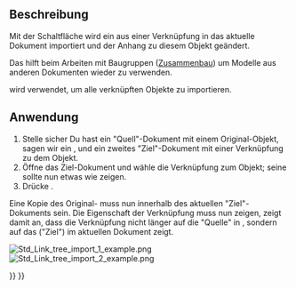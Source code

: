 <languages/>

{{Docnav/de
|[[Std_LinkUnlink/de|VerknüpfungAuflösen]]
|[[Std_LinkImportAll/de|AlleVerknüpfungenImportieren]]
|[[Std_Base/de|Std Base]]
|IconL=Std_LinkUnlink.svg
|IconR=Std_LinkImportAll.svg
|IconC=Freecad.svg
}}

{{GuiCommand/de
|Name=Std LinkImport
|Name/de=Std VerknüpfungImportieren
|MenuLocation=None
|Workbenches=All
|Version=0.19
|SeeAlso=[[Std_LinkMake/de|Std VerknüpfungErstellen]], [[Std_LinkMakeRelative/de|Std UnterverknüpfungErstellen]], [[Std_LinkImportAll/de|Std AlleVerknüpfungenImportieren]]
}}

<span id="Description"></span>
==Beschreibung==

Mit der Schaltfläche {{Button|[[File:Std_LinkImport.svg|16px]] [[Std_LinkImport/de|Std VerknüpfungImportieren]]}} wird ein {{PropertyData|Linked Object}} aus einer Verknüpfung in das aktuelle Dokument importiert und der Anhang zu diesem Objekt geändert.

Das hilft beim Arbeiten mit Baugruppen ([[assembly/de|Zusammenbau]]) um Modelle aus anderen Dokumenten wieder zu verwenden.

{{Button|[[File:Std_LinkImportAll.svg|16px]] [[Std_LinkImportAll/de|Std AlleVerknüpfungenImportieren]]}} wird verwendet, um alle verknüpften Objekte zu importieren.

<span id="Usage"></span>
==Anwendung==

# Stelle sicher Du hast ein "Quell"-Dokument mit einem Original-Objekt, sagen wir ein  {{Button|[[File:Std_Part.svg|16px]] [[Std_Part/de|Std Teil]]}}, und ein zweites "Ziel"-Dokument mit einer Verknüpfung zu dem Objekt.
# Öffne das Ziel-Dokument und wähle die Verknüpfung zum Objekt; seine {{PropertyData|Linked Object}} sollte nun etwas wie {{Value|source#Part}} zeigen.
# Drücke {{Button|[[File:Std_LinkImport.svg|16px]] [[Std_LinkImport/de|Verknüpfung Importieren]]}}.

Eine Kopie des Original- {{Button|[[File:Std_Part.svg|16px]] [[Std_Part/de|Std Teil]]}} muss nun innerhalb des aktuellen "Ziel"-Dokuments sein. Die Eigenschaft {{PropertyData|Linked Object}} der Verknüpfung muss nun {{Value|Teil}} zeigen, zeigt damit an, dass die Verknüpfung nicht länger auf die "Quelle" in  {{Value|Teil}}, sondern auf das ("Ziel") {{Value|Teil}} im aktuellen Dokument zeigt.

[[File:Std_Link_tree_import_1_example.png]] [[File:Std_Link_tree_import_2_example.png]]

{{Caption|Left: a Link points to the object in the "source" document. Right: the original object was imported (copied) into the "target" document, and the existing Link was changed to point to this copy, so it no longer points to the object in "source".}}


{{Docnav/de
|[[Std_LinkUnlink/de|VerknüpfungAuflösen]]
|[[Std_LinkImportAll/de|AlleVerknüpfungenImportieren]]
|[[Std_Base/de|Std Base]]
|IconL=Std_LinkUnlink.svg
|IconR=Std_LinkImportAll.svg
|IconC=Freecad.svg
}}

{{Std Base navi{{#translation:}}}}
{{Userdocnavi{{#translation:}}}}
{{clear}}